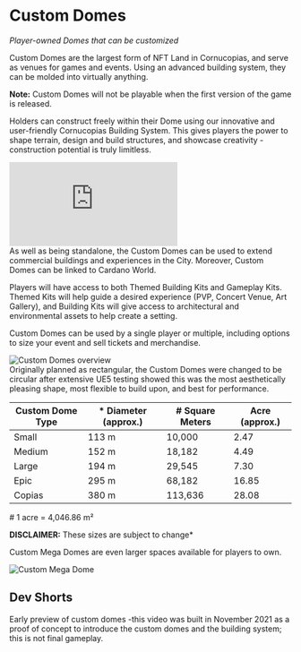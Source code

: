 # Custom Domes

_Player-owned Domes that can be customized_

Custom Domes are the largest form of NFT Land in Cornucopias, and serve as venues for games and events. Using an advanced building system, they can be molded into virtually anything.

<div className="note-box danger">
  <strong>Note:</strong> Custom Domes will not be playable when the first version of the game is released.
</div>


Holders can construct freely within their Dome using our innovative and user-friendly Cornucopias Building System. This gives players the power to shape terrain, design and build structures, and showcase creativity -construction potential is truly limitless.

<div className="yt-embed">
  <iframe
    src="https://www.youtube.com/embed/aL_4dTFKyJk?si=LC8ilYDX6yfAognP"
    title="Custom Domes preview"
    frameBorder="0"
    allow="accelerometer; autoplay; clipboard-write; encrypted-media; gyroscope; picture-in-picture; web-share"
    referrerPolicy="strict-origin-when-cross-origin"
    allowFullScreen
  ></iframe>
</div>

<div className="note-box">
  As well as being standalone, the Custom Domes can be used to extend commercial buildings and experiences in the City.
  Moreover, Custom Domes can be linked to Cardano World.
</div>

Players will have access to both Themed Building Kits and Gameplay Kits. Themed Kits will help guide a desired experience (PVP, Concert Venue, Art Gallery), and Building Kits will give access to architectural and environmental assets to help create a setting.

Custom Domes can be used by a single player or multiple, including options to size your event and sell tickets and merchandise.

<div className="img-center">
  <img src="/images/custom-domes/overview.avif" alt="Custom Domes overview" />
</div>


<div className="note-box warning">
  Originally planned as rectangular, the Custom Domes were changed to be circular after extensive UE5 testing showed this
  was the most aesthetically pleasing shape, most flexible to build upon, and best for performance.
</div>



<div className="table-wrapper ltr styled-table">
  <table>
    <thead>
      <tr>
        <th>Custom Dome Type</th>
        <th>* Diameter (approx.)</th>
        <th># Square Meters</th>
        <th>Acre (approx.)</th>
      </tr>
    </thead>
    <tbody>
      <tr>
        <td>Small</td>
        <td>113&nbsp;m</td>
        <td>10,000</td>
        <td>2.47</td>
      </tr>
      <tr>
        <td>Medium</td>
        <td>152&nbsp;m</td>
        <td>18,182</td>
        <td>4.49</td>
      </tr>
      <tr>
        <td>Large</td>
        <td>194&nbsp;m</td>
        <td>29,545</td>
        <td>7.30</td>
      </tr>
      <tr>
        <td>Epic</td>
        <td>295&nbsp;m</td>
        <td>68,182</td>
        <td>16.85</td>
      </tr>
      <tr>
        <td>Copias</td>
        <td>380&nbsp;m</td>
        <td>113,636</td>
        <td>28.08</td>
      </tr>
    </tbody>
  </table>
</div>

<p className="rm-note rm-purple"># 1 acre = 4,046.86&nbsp;m²</p>

<div className="note-box danger">
  <strong>DISCLAIMER:</strong> These sizes are subject to change*
</div>

Custom Mega Domes are even larger spaces available for players to own.

<div className="img-center">
  <img src="/images/custom-domes/mega-dome.avif" alt="Custom Mega Dome" />
</div>

## Dev Shorts

<div className="note-box danger">
  Early preview of custom domes -this video was built in November 2021 as a proof of concept to introduce the custom
  domes and the building system; this is not final gameplay.
</div>
